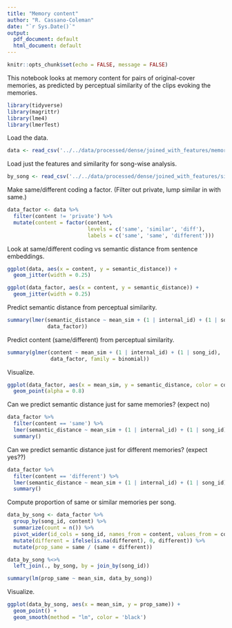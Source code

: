 ```yaml
---
title: "Memory content"
author: "R. Cassano-Coleman"
date: "`r Sys.Date()`"
output:
  pdf_document: default
  html_document: default
---
```


```r
knitr::opts_chunk$set(echo = FALSE, message = FALSE)
```

This notebook looks at memory content for pairs of original-cover memories, as predicted by perceptual similarity of the clips evoking the memories.

```r
library(tidyverse)
library(magrittr)
library(lme4)
library(lmerTest)
```

Load the data.
```r
data <- read_csv('../../data/processed/dense/joined_with_features/memory_pairs.csv')
```

Load just the features and similarity for song-wise analysis.
```r
by_song <- read_csv('../../data/processed/dense/joined_with_features/similarity_and_scaled_feature_differences.csv')
```

Make same/different coding a factor. (Filter out private, lump similar in with same.)
```r
data_factor <- data %>%
  filter(content != 'private') %>%
  mutate(content = factor(content, 
                          levels = c('same', 'similar', 'diff'), 
                          labels = c('same', 'same', 'different')))

```


Look at same/different coding vs semantic distance from sentence embeddings.

```r
ggplot(data, aes(x = content, y = semantic_distance)) +
  geom_jitter(width = 0.25)
```

```r
ggplot(data_factor, aes(x = content, y = semantic_distance)) +
  geom_jitter(width = 0.25)
```

Predict semantic distance from perceptual similarity.
```r
summary(lmer(semantic_distance ~ mean_sim + (1 | internal_id) + (1 | song_id),
             data_factor))
```

Predict content (same/different) from perceptual similarity.
```r
summary(glmer(content ~ mean_sim + (1 | internal_id) + (1 | song_id),
              data_factor, family = binomial))
```

Visualize.
```r
ggplot(data_factor, aes(x = mean_sim, y = semantic_distance, color = content)) +
  geom_point(alpha = 0.8)
```


Can we predict semantic distance just for same memories? (expect no)
```r
data_factor %>%
  filter(content == 'same') %>%
  lmer(semantic_distance ~ mean_sim + (1 | internal_id) + (1 | song_id), .) %>%
  summary()
```

Can we predict semantic distance just for different memories? (expect yes??)

```r
data_factor %>%
  filter(content == 'different') %>%
  lmer(semantic_distance ~ mean_sim + (1 | internal_id) + (1 | song_id), .) %>%
  summary()
```


Compute proportion of same or similar memories per song.
```r
data_by_song <- data_factor %>%
  group_by(song_id, content) %>%
  summarize(count = n()) %>%
  pivot_wider(id_cols = song_id, names_from = content, values_from = count) %>%
  mutate(different = ifelse(is.na(different), 0, different)) %>%
  mutate(prop_same = same / (same + different))
```

```r
data_by_song %<>%
  left_join(., by_song, by = join_by(song_id))
```

```r
summary(lm(prop_same ~ mean_sim, data_by_song))
```

Visualize.
```r
ggplot(data_by_song, aes(x = mean_sim, y = prop_same)) +
  geom_point() +
  geom_smooth(method = "lm", color = 'black')
```